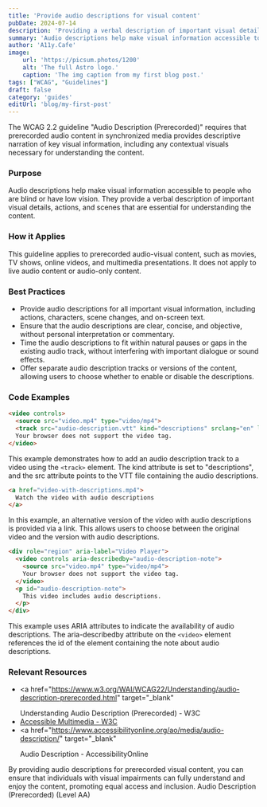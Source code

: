```yaml
---
title: 'Provide audio descriptions for visual content'
pubDate: 2024-07-14
description: 'Providing a verbal description of important visual details, actions, and scenes that are essential for understanding the content.'
summary: 'Audio descriptions help make visual information accessible to people who are blind or have low vision. They provide a verbal description of important visual details, actions, and scenes that are essential for understanding the content.'
author: 'A11y.Cafe'
image:
    url: 'https://picsum.photos/1200'
    alt: 'The full Astro logo.'
    caption: 'The img caption from my first blog post.'
tags: ["WCAG", "Guidelines"]
draft: false
category: 'guides'
editUrl: 'blog/my-first-post'
---
```



The WCAG 2.2 guideline "Audio Description (Prerecorded)" requires that
prerecorded audio content in synchronized media provides descriptive narration
of key visual information, including any contextual visuals necessary for
understanding the content.

### Purpose

Audio descriptions help make visual information accessible to people who are
blind or have low vision. They provide a verbal description of important visual
details, actions, and scenes that are essential for understanding the content.

### How it Applies

This guideline applies to prerecorded audio-visual content, such as movies, TV
shows, online videos, and multimedia presentations. It does not apply to live
audio content or audio-only content.

### Best Practices

- Provide audio descriptions for all important visual information, including
  actions, characters, scene changes, and on-screen text.
- Ensure that the audio descriptions are clear, concise, and objective, without
  personal interpretation or commentary.
- Time the audio descriptions to fit within natural pauses or gaps in the
  existing audio track, without interfering with important dialogue or sound
  effects.
- Offer separate audio description tracks or versions of the content, allowing
  users to choose whether to enable or disable the descriptions.

### Code Examples

```html
<video controls>
  <source src="video.mp4" type="video/mp4">
  <track src="audio-description.vtt" kind="descriptions" srclang="en" label="English Audio Description">
  Your browser does not support the video tag.
</video>

```

This example demonstrates how to add an audio description track to a video using the `<track>` element. The kind attribute is set to "descriptions", and the src attribute points to the VTT file containing the audio descriptions.

```html
<a href="video-with-descriptions.mp4">
  Watch the video with audio descriptions
</a>

```

In this example, an alternative version of the video with audio descriptions is provided via a link. This allows users to choose between the original video and the version with audio descriptions.


```html
<div role="region" aria-label="Video Player">
  <video controls aria-describedby="audio-description-note">
    <source src="video.mp4" type="video/mp4">
    Your browser does not support the video tag.
  </video>
  <p id="audio-description-note">
    This video includes audio descriptions.
  </p>
</div>

```

This example uses ARIA attributes to indicate the availability of audio descriptions. The aria-describedby attribute on the `<video>` element references the id of the element containing the note about audio descriptions.


### Relevant Resources

- <a
    href="https://www.w3.org/WAI/WCAG22/Understanding/audio-description-prerecorded.html"
    target="_blank"
  >
    Understanding Audio Description (Prerecorded) - W3C
  </a>
- <a href="https://www.w3.org/WAI/media/av/" target="_blank">
    Accessible Multimedia - W3C
  </a>
- <a
    href="https://www.accessibilityonline.org/ao/media/audio-description/"
    target="_blank"
  >
    Audio Description - AccessibilityOnline
  </a>

By providing audio descriptions for prerecorded visual content, you can ensure
that individuals with visual impairments can fully understand and enjoy the
content, promoting equal access and inclusion. Audio Description (Prerecorded)
(Level AA)
